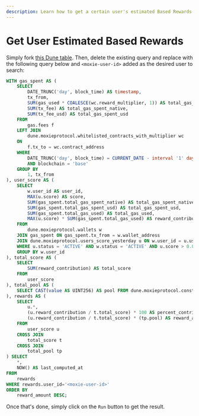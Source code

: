 ```yaml
---
description: Learn how to get a certain user's estimated Based Rewards to earn today from the Dune table.
---
```


# Get User Estimated Based Rewards

Simply fork [this Dune table](https://dune.com/queries/4510714). Then, delete the existing query and replace with the following query below and `<moxie-user-id>` added as the desired user to search:

```sql {51}
WITH gas_spent AS (
    SELECT
        DATE_TRUNC('day', block_time) AS timestamp,
        tx_from,
        SUM(gas_used * COALESCE(wc.reward_multiplier, 1)) AS total_gas_used,
        SUM(tx_fee) AS total_gas_spent_native,
        SUM(tx_fee_usd) AS total_gas_spent_usd
    FROM
        gas.fees f
    LEFT JOIN
        dune.moxieprotocol.whitelisted_contracts_with_multiplier wc
    ON
        f.tx_to = wc.contract_address
    WHERE
        DATE_TRUNC('day', block_time) = CURRENT_DATE - interval '1' day
        AND blockchain = 'base'
    GROUP BY
        1, tx_from
), user_score AS (
    SELECT
        w.user_id AS user_id,
        MAX(u.score) AS score,
        SUM(gas_spent.total_gas_spent_native) AS total_gas_spent_native,
        SUM(gas_spent.total_gas_spent_usd) AS total_gas_spent_usd,
        SUM(gas_spent.total_gas_used) AS total_gas_used,
        MAX(u.score) * SUM(gas_spent.total_gas_used) AS reward_contribution
    FROM
        dune.moxieprotocol.wallets w
    JOIN gas_spent ON gas_spent.tx_from = w.wallet_address
    JOIN dune.moxieprotocol.users_score_yesterday u ON w.user_id = u.user_id
    WHERE u.status = 'ACTIVE' AND w.status = 'ACTIVE' AND u.score > 0.0
    GROUP BY w.user_id
), total_score AS (
    SELECT
        SUM(reward_contribution) AS total_score
    FROM
        user_score
), total_pool AS (
    SELECT CAST(value AS UINT256) AS pool FROM dune.moxieprotocol.constants WHERE KEY = 'DAILY_MOXIE_ALLOCATION'
), rewards AS (
    SELECT
        u.*,
        (u.reward_contribution / t.total_score) * 100 AS percent_contribution,
        (u.reward_contribution / t.total_score) * (tp.pool) AS reward_amount
    FROM
        user_score u
    CROSS JOIN
        total_score t
    CROSS JOIN
        total_pool tp
) SELECT
    *,
    NOW() AS last_computed_at
FROM
    rewards
WHERE rewards.user_id='<moxie-user-id>'
ORDER BY
    reward_amount DESC;
```

Once that's done, simply click on the `Run` button to get the result.
